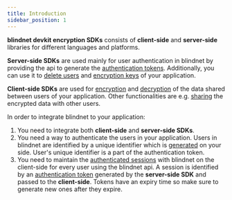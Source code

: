 ```yaml
---
title: Introduction
sidebar_position: 1
---
```


**blindnet devkit encryption SDKs** consists of **client-side** and **server-side** libraries for different languages and platforms.

**Server-side SDKs** are used mainly for user authentication in blindnet by providing the api to generate the [authentication tokens](./managing_users_access#creating-user-tokens). Additionally, you can use it to [delete users](./managing_users_access#deleting-users) and [encryption keys](./managing_users_access#deleting-encrypted-data-keys) of your application.

**Client-side SDKs** are used for [encryption](./encrypt) and [decryption](./decrypt) of the data shared between users of your application. Other functionalities are e.g. [sharing](./managing_users_access#giving-access-to-other-users) the encrypted data with other users.

In order to integrate blindnet to your application:

1. You need to integrate both **client-side** and **server-side SDKs**.
1. You need a way to authenticate the users in your application. Users in blindnet are identified by a unique identifier which is [generated](./managing_users_access#creating-user-tokens) on your side. User's unique identifier is a part of the authentication token.
1. You need to maintain the [authenticated sessions](/docs/references/glossary#session) with blindnet on the client-side for every user using the blindnet api. A session is identified by an [authentication token](./managing_users_access#creating-user-tokens) generated by the **server-side SDK** and passed to the **client-side**. Tokens have an expiry time so make sure to generate new ones after they expire.
